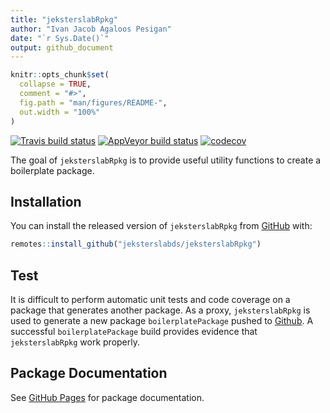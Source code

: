 ```yaml
---
title: "jeksterslabRpkg"
author: "Ivan Jacob Agaloos Pesigan"
date: "`r Sys.Date()`"
output: github_document
---
```


<!-- README.md is generated from README.Rmd. Please edit that file -->

```r
knitr::opts_chunk$set(
  collapse = TRUE,
  comment = "#>",
  fig.path = "man/figures/README-",
  out.width = "100%"
)
```

<!-- badges: start -->
[![Travis build status](https://travis-ci.org/jeksterslabds/jeksterslabRpkg.svg?branch=master)](https://travis-ci.org/jeksterslabds/jeksterslabRpkg)
[![AppVeyor build status](https://ci.appveyor.com/api/projects/status/github/jeksterslabds/jeksterslabRpkg?branch=master&svg=true)](https://ci.appveyor.com/project/jeksterslabds/jeksterslabRpkg)
[![codecov](https://codecov.io/github/jeksterslabds/jeksterslabRpkg/branch/master/graphs/badge.svg)](https://codecov.io/github/jeksterslabds/jeksterslabRpkg)
<!-- badges: end -->

The goal of `jeksterslabRpkg` is to provide useful utility functions
to create a boilerplate package.

## Installation

You can install the released version of `jeksterslabRpkg` from [GitHub](https://github.com/jeksterslabds/jeksterslabRpkg) with:

```r
remotes::install_github("jeksterslabds/jeksterslabRpkg")
```

## Test

It is difficult to perform automatic unit tests and code coverage
on a package that generates another package.
As a proxy,
`jeksterslabRpkg` is used to generate a new package `boilerplatePackage`
pushed to [Github](https://github.com/jeksterslabds/boilerplatePackage/).
A successful `boilerplatePackage` build
provides evidence that `jeksterslabRpkg` work properly.

## Package Documentation

See [GitHub Pages](https://jeksterslabds.github.io/jeksterslabRpkg/)
for package documentation.

